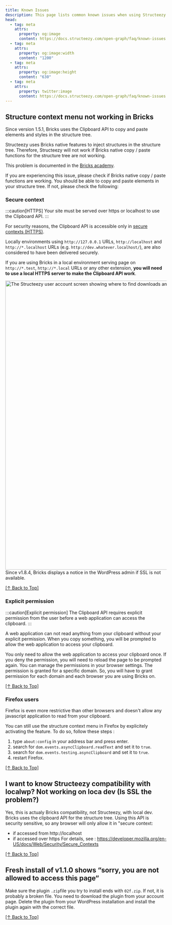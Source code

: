 ```yaml
---
title: Known Issues
description: This page lists common known issues when using Structeezy and the way to solve them.
head:
  - tag: meta
    attrs:
      property: og:image
      content: https://docs.structeezy.com/open-graph/faq/known-issues.png
  - tag: meta
    attrs:
      property: og:image:width
      content: "1200"
  - tag: meta
    attrs:
      property: og:image:height
      content: "630"
  - tag: meta
    attrs:
      property: twitter:image
      content: https://docs.structeezy.com/open-graph/faq/known-issues.png
---
```



## Structure context menu not working in Bricks

Since version 1.5.1, Bricks uses the Clipboard API to copy and paste elements and styles in the structure tree.

Structeezy uses Bricks native features to inject structures in the structure tree. Therefore, Structeezy will not work if Bricks native copy / paste functions for the structure tree are not working.

This problem is documented in the [Bricks academy](https://academy.bricksbuilder.io/article/known-issues/#copy-paste).

If you are experiencing this issue, please check if Bricks native copy / paste functions are working. You should be able to copy and paste elements in your structure tree. If not, please check the following:

### Secure context

:::caution[HTTPS]
Your site must be served over https or localhost to use the Clipboard API.
:::

For security reasons, the Clipboard API is accessible only in [secure contexts (HTTPS)](https://developer.mozilla.org/en-US/docs/Web/Security/Secure_Contexts).

Locally environments using `http://127.0.0.1` URLs, `http://localhost` and `http://*.localhost` URLs (e.g. `http://dev.whatever.localhost/`), are also considered to have been delivered securely.

If you are using Bricks in a local environment serving page on `http://*.test`, `http://*.local` URLs or any other extension, **you will need to use a local HTTPS server to make the Clipboard API work**.

<Image
  src={ssl}
  alt="The Structeezy user account screen showing where to find downloads and license key in the order informations."
  format="avif"
  quality="mid"
  width="900"
/>
Since v1.8.4, Bricks displays a notice in the WordPress admin if SSL is not available.

[[↑ Back to Top]](#top)

### Explicit permission

:::caution[Explicit permission]
The Clipboard API requires explicit permission from the user before a web application can access the clipboard.
:::

A web application can not read anything from your clipboard without your explicit permission. When you copy something, you will be prompted to allow the web application to access your clipboard.

You only need to allow the web application to access your clipboard once. If you deny the permission, you will need to reload the page to be prompted again. You can manage the permissions in your browser settings. The permission is granted for a specific domain. So, you will have to grant permission for each domain and each browser you are using Bricks on.

[[↑ Back to Top]](#top)

### Firefox users

Firefox is even more restrictive than other browsers and doesn't allow any javascript application to read from your clipboard.

You can still use the structure context menu in Firefox by explicitely activating the feature. To do so, follow these steps :

1. type `about:config` in your address bar and press enter.
2. search for `dom.events.asyncClipboard.readText` and set it to `true`.
3. search for `dom.events.testing.asyncClipboard` and set it to `true`.
4. restart Firefox.

[[↑ Back to Top]](#top)

## I want to know Structeezy compatibility with localwp? Not working on loca dev (Is SSL the problem?)

Yes, this is actualy Bricks compatibility, not Structeezy, with local dev. Bricks uses the clipboard API for the structure tree. Using this API is security sensitive, so any browser will only allow it in "secure context:

- if accessed from http://localhost
- if accessed over https
  For details, see : https://developer.mozilla.org/en-US/docs/Web/Security/Secure_Contexts

[[↑ Back to Top]](#top)

## Fresh install of v1.1.0 shows “sorry, you are not allowed to access this page“

Make sure the plugin `.zip`file you try to install ends with `02f.zip`. If not, it is probably a broken file.
You need to download the plugin from your account page. Delete the plugin from your WordPress installation and install the plugin again with the correct file.

[[↑ Back to Top]](#top)
